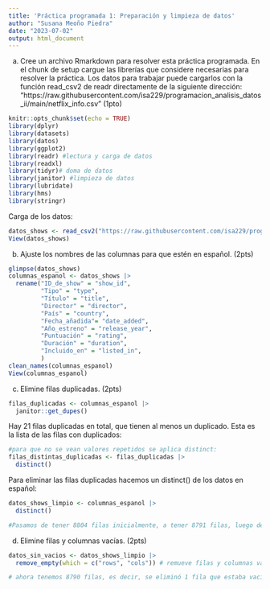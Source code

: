 ```yaml
---
title: 'Práctica programada 1: Preparación y limpieza de datos'
author: "Susana Meoño Piedra"
date: "2023-07-02"
output: html_document
---
```


a. Cree un archivo Rmarkdown para resolver esta práctica programada. En el chunk de setup cargue las librerías que considere necesarias para resolver la práctica. Los datos para trabajar puede cargarlos con la función read_csv2 de readr directamente de la siguiente dirección: “https://raw.githubusercontent.com/isa229/programacion_analisis_datos_ii/main/netflix_info.csv” (1pto)

```r
knitr::opts_chunk$set(echo = TRUE)
library(dplyr)
library(datasets)
library(datos)
library(ggplot2)
library(readr) #lectura y carga de datos
library(readxl)
library(tidyr)# doma de datos
library(janitor) #limpieza de datos
library(lubridate)
library(hms)
library(stringr)
```

Carga de los datos:

```r
datos_shows <- read_csv2("https://raw.githubusercontent.com/isa229/programacion_analisis_datos_ii/main/netflix_info.csv") 
View(datos_shows)

```

b. Ajuste los nombres de las columnas para que estén en español. (2pts)

```r
glimpse(datos_shows)
columnas_espanol <- datos_shows |>
  rename("ID_de_show" = "show_id",
         "Tipo" = "type",
         "Título" = "title",
         "Director" = "director",
         "País" = "country",
         "Fecha_añadida"= "date_added",
         "Año_estreno" = "release_year",
         "Puntuación" = "rating",
         "Duración" = "duration",
         "Incluido_en" = "listed_in",
         )
clean_names(columnas_espanol)
View(columnas_espanol)
```


c. Elimine filas duplicadas. (2pts)

```r
filas_duplicadas <- columnas_espanol |> 
  janitor::get_dupes()
```

Hay 21 filas duplicadas en total, que tienen al menos un duplicado. Esta es la lista de las filas con duplicados:

```r
#para que no se vean valores repetidos se aplica distinct:
filas_distintas_duplicadas <- filas_duplicadas |> 
  distinct()
```

Para eliminar las filas duplicadas hacemos un distinct() de los datos en español:

```r
datos_shows_limpio <- columnas_espanol |> 
  distinct()

#Pasamos de tener 8804 filas inicialmente, a tener 8791 filas, luego de eliminar las duplicadas.
```


d. Elimine filas y columnas vacías. (2pts)

```r
datos_sin_vacios <- datos_shows_limpio |> 
  remove_empty(which = c("rows", "cols")) # remueve filas y columnas vacías

# ahora tenemos 8790 filas, es decir, se eliminó 1 fila que estaba vacía. No se eliminó ninguna columna.
```

